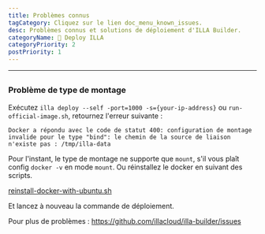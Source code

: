 ```yaml
---
title: Problèmes connus
tagCategory: Cliquez sur le lien doc_menu_known_issues.
desc: Problèmes connus et solutions de déploiement d'ILLA Builder.
categoryName: 👷 Deploy ILLA
categoryPriority: 2
postPriority: 1
---
```


* * *

## <Heading hidden>Problèmes connus</Heading>

### Problème de type de montage

Exécutez `illa deploy --self -port=1000 -s={your-ip-address}` ou `run-official-image.sh`, retournez l'erreur suivante :

`Docker a répondu avec le code de statut 400: configuration de montage invalide pour le type "bind": le chemin de la source de liaison n'existe pas : /tmp/illa-data`

Pour l'instant, le type de montage ne supporte que `mount`, s'il vous plaît config `docker -v` en mode `mount`. Ou réinstallez le docker en suivant des scripts.

[reinstall-docker-with-ubuntu.sh](https://github.com/illacloud/deploy-illa-manually/blob/main/utils/reinstall-docker-with-ubuntu.sh)

Et lancez à nouveau la commande de déploiement.

Pour plus de problèmes : https://github.com/illacloud/illa-builder/issues
